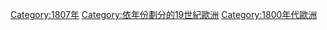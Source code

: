 {{Commonscat|1807 in Europe}}

[[Category:1807年|Category:1807年]]
[[Category:依年份劃分的19世紀歐洲|Category:依年份劃分的19世紀歐洲]]
[[Category:1800年代歐洲|Category:1800年代歐洲]]